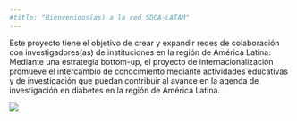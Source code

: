 ```yaml
---
#title: "Bienvenidos(as) a la red SDCA-LATAM"
---
```


::: {layout-ncol="2"}
Este proyecto tiene el objetivo de crear y expandir redes de
colaboración con investigadores(as) de instituciones en la región de
América Latina. Mediante una estrategia bottom-up, el proyecto de
internacionalización promueve el intercambio de conocimiento mediante
actividades educativas y de investigación que puedan contribuir al
avance en la agenda de investigación en diabetes en la región de América
Latina.

![](images/dk-latam_map.svg)
:::
